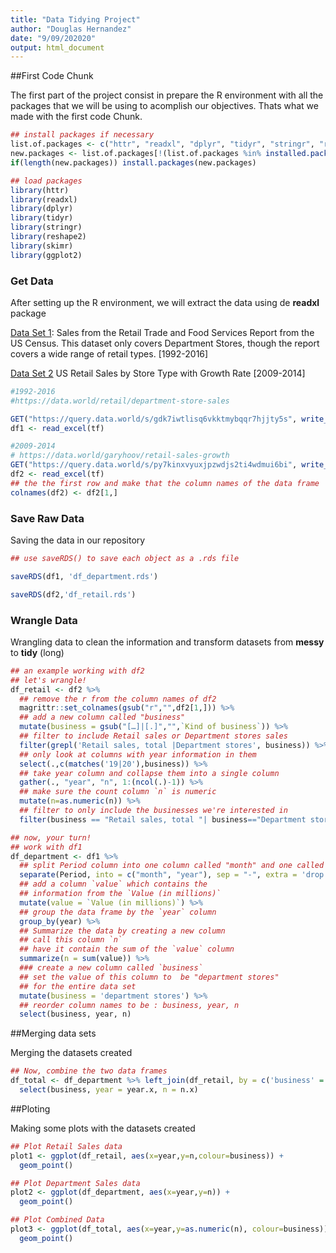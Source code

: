 ```yaml
---
title: "Data Tidying Project"
author: "Douglas Hernandez"
date: "9/09/202020"
output: html_document
---
```


##First Code Chunk

The first part of the project consist in prepare the R environment with all the packages that we will be using to acomplish our objectives. Thats what we made with the first code Chunk.

```r
## install packages if necessary
list.of.packages <- c("httr", "readxl", "dplyr", "tidyr", "stringr", "reshape2", "skimr", "ggplot2")
new.packages <- list.of.packages[!(list.of.packages %in% installed.packages()[,"Package"])]
if(length(new.packages)) install.packages(new.packages)

## load packages
library(httr)
library(readxl)
library(dplyr)
library(tidyr)
library(stringr)
library(reshape2)
library(skimr)
library(ggplot2)
```

### Get Data

After setting up the R environment, we will extract the data using de **readxl** package

[Data Set 1](https://data.world/retail/department-store-sales): Sales from the Retail Trade and Food Services Report from the US Census. This dataset only covers Department Stores, though the report covers a wide range of retail types. [1992-2016]

[Data Set 2](https://data.world/garyhoov/retail-sales-growth) US Retail Sales by Store Type with Growth Rate [2009-2014]

```r
#1992-2016
#https://data.world/retail/department-store-sales

GET("https://query.data.world/s/gdk7iwtlisq6vkktmybqqr7hjjty5s", write_disk(tf <- tempfile(fileext = ".xls")))
df1 <- read_excel(tf)

#2009-2014
# https://data.world/garyhoov/retail-sales-growth
GET("https://query.data.world/s/py7kinxvyuxjpzwdjs2ti4wdmui6bi", write_disk(tf <- tempfile(fileext = ".xls")))
df2 <- read_excel(tf)
## the the first row and make that the column names of the data frame
colnames(df2) <- df2[1,]
```

### Save Raw Data

Saving the data in our repository

```r
## use saveRDS() to save each object as a .rds file 

saveRDS(df1, 'df_department.rds')

saveRDS(df2,'df_retail.rds')

```

### Wrangle Data

Wrangling data to clean the information and transform datasets from **messy** to **tidy** (long)

```r
## an example working with df2
## let's wrangle!
df_retail <- df2 %>%
  ## remove the r from the column names of df2
  magrittr::set_colnames(gsub("r","",df2[1,])) %>% 
  ## add a new column called "business"
  mutate(business = gsub("[…]|[.]","",`Kind of business`)) %>%
  ## filter to include Retail sales or Department stores sales
  filter(grepl('Retail sales, total |Department stores', business)) %>%
  ## only look at columns with year information in them
  select(.,c(matches('19|20'),business)) %>%
  ## take year column and collapse them into a single column
  gather(., "year", "n", 1:(ncol(.)-1)) %>%
  ## make sure the count column `n` is numeric
  mutate(n=as.numeric(n)) %>%
  ## filter to only include the businesses we're interested in
  filter(business == "Retail sales, total "| business=="Department stores ")
```

```r
## now, your turn!
## work with df1
df_department <- df1 %>% 
  ## split Period column into one column called "month" and one called "year"
  separate(Period, into = c("month", "year"), sep = "-", extra = 'drop', remove = FALSE) %>%
  ## add a column `value` which contains the 
  ## information from the `Value (in millions)` 
  mutate(value = `Value (in millions)`) %>%
  ## group the data frame by the `year` column
  group_by(year) %>%
  ## Summarize the data by creating a new column
  ## call this column `n` 
  ## have it contain the sum of the `value` column
  summarize(n = sum(value)) %>% 
  ### create a new column called `business`
  ## set the value of this column to  be "department stores" 
  ## for the entire data set 
  mutate(business = 'department stores') %>%
  ## reorder column names to be : business, year, n
  select(business, year, n)
```

##Merging data sets

Merging the datasets created

```r
## Now, combine the two data frames
df_total <- df_department %>% left_join(df_retail, by = c('business' = 'business')) %>% 
  select(business, year = year.x, n = n.x)
```

##Ploting

Making some plots with the datasets created

```r
## Plot Retail Sales data
plot1 <- ggplot(df_retail, aes(x=year,y=n,colour=business)) +
  geom_point() 

## Plot Department Sales data
plot2 <- ggplot(df_department, aes(x=year,y=n)) +
  geom_point() 

## Plot Combined Data
plot3 <- ggplot(df_total, aes(x=year,y=as.numeric(n), colour=business)) +
  geom_point()
```